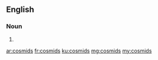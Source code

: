 ==English==

===Noun===
{{head|en}}

# {{plural of|cosmid}}

[[ar:cosmids]]
[[fr:cosmids]]
[[ku:cosmids]]
[[mg:cosmids]]
[[my:cosmids]]